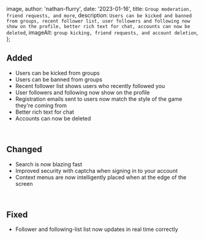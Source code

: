
  image,
  author: 'nathan-flurry',
  date: '2023-01-16',
  title: `Group moderation, friend requests, and more`,
  description: `Users can be kicked and banned from groups, recent follower list, user followers and following now show on the profile, better rich text for chat, accounts can now be deleted`,
  imageAlt: `group kicking, friend requests, and account deletion`,
};


## Added

*   Users can be kicked from groups
*   Users can be banned from groups
*   Recent follower list shows users who recently followed you
*   User followers and following now show on the profile
*   Registration emails sent to users now match the style of the game they're coming from
*   Better rich text for chat
*   Accounts can now be deleted

‍

## Changed

*   Search is now blazing fast
*   Improved security with captcha when signing in to your account
*   Context menus are now intelligently placed when at the edge of the screen

‍

## Fixed

*   Follower and following-list list now updates in real time correctly

      